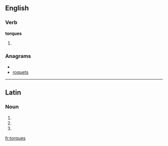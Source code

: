 ==English==

===Verb===
'''torques'''

# {{third-person singular of|[[torque]]}}

===Anagrams===
* {{alphagram|eoqrstu}}
* [[roquets#English|roquets]]

----

==Latin==

===Noun===
{{la-noun-form|torquēs}}

# {{inflection of|[[torquis#Latin|torquis]]||nom|p|lang=la}}
# {{inflection of|[[torquis#Latin|torquis]]||acc|p|lang=la}}
# {{inflection of|[[torquis#Latin|torquis]]||voc|p|lang=la}}

[[fr:torques]]